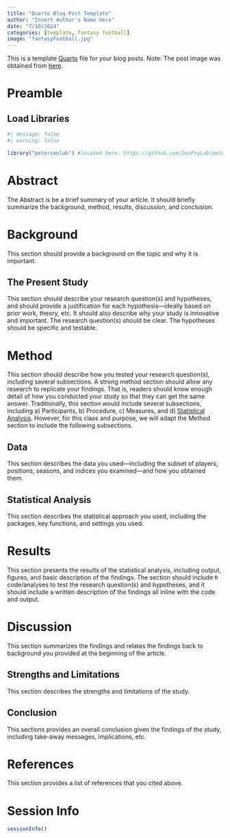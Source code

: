 ```yaml
---
title: "Quarto Blog Post Template"
author: "Insert Author's Name Here"
date: "7/10/2024"
categories: [template, fantasy football]
image: "fantasyFootball.jpg"
---
```


This is a template [Quarto](https://quarto.org) file for your blog posts.
Note: The post image was obtained from [here](https://commons.wikimedia.org/wiki/File:Fantasy_Football_-1.jpg).

# Preamble {#sec-preamble}

## Load Libraries {#sec-loadLibraries}

```r
#| message: false
#| warning: false

library("petersenlab") #located here: https://github.com/DevPsyLab/petersenlab
```

# Abstract {#sec-abstract}

The Abstract is be a brief summary of your article.
It should briefly summarize the background, method, results, discussion, and conclusion.

# Background {#sec-background}

This section should provide a background on the topic and why it is important.

## The Present Study {#sec-presentStudy}

This section should describe your research question(s) and hypotheses, and should provide a justification for each hypothesis—ideally based on prior work, theory, etc.
It should also describe why your study is innovative and important.
The research question(s) should be clear.
The hypotheses should be specific and testable.

# Method {#sec-method}

This section should describe how you tested your research question(s), including several subsections.
A strong method section should allow any research to replicate your findings.
That is, readers should know enough detail of how you conducted your study so that they can get the same answer.
Traditionally, this section would include several subsections, including a) Participants, b) Procedure, c) Measures, and d) [Statistical Analysis](#sec-statisticalAnalysis).
However, for this class and purpose, we will adapt the Method section to include the following subsections.

## Data {#sec-data}

This section describes the data you used—including the subset of players, positions, seasons, and indices you examined—and how you obtained them.

## Statistical Analysis {#sec-statisticalAnalysis}

This section describes the statistical approach you used, including the packages, key functions, and settings you used.

# Results {#sec-results}

This section presents the results of the statistical analysis, including output, figures, and basic description of the findings.
The section should include `R` code/analyses to test the research question(s) and hypotheses, and it should include a written description of the findings all inline with the code and output.

# Discussion {#sec-discussion}

This section summarizes the findings and relates the findings back to background you provided at the beginning of the article.

## Strengths and Limitations {#sec-strenthgsLimitations}

This section describes the strengths and limitations of the study.

## Conclusion {#sec-conclusion}

This sections provides an overall conclusion given the findings of the study, including take-away messages, implications, etc.

# References {#sec-references}

This section provides a list of references that you cited above.

# Session Info {#sec-sessionInfo}

```r
sessionInfo()
```
